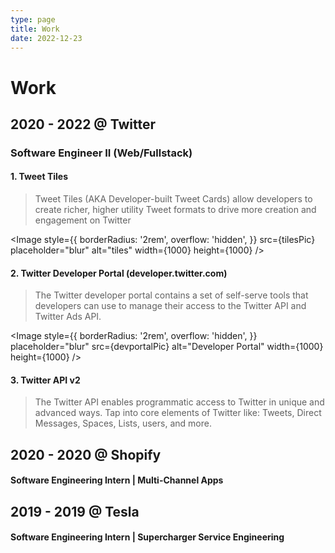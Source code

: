 ```yaml
---
type: page
title: Work
date: 2022-12-23
---
```



# Work

## 2020 - 2022 @ **Twitter**

### Software Engineer II (Web/Fullstack)

#### 1. Tweet Tiles

> Tweet Tiles (AKA Developer-built Tweet Cards) allow developers to create richer, higher utility Tweet formats to drive more creation and engagement on Twitter

<Image
  style={{
    borderRadius: '2rem',
    overflow: 'hidden',
  }}
  src={tilesPic}
  placeholder="blur"
  alt="tiles"
  width={1000}
  height={1000}
/>

#### 2. Twitter Developer Portal (developer.twitter.com)

> The Twitter developer portal contains a set of self-serve tools that developers can use to manage their access to the Twitter API and Twitter Ads API.

<Image
  style={{
    borderRadius: '2rem',
    overflow: 'hidden',
  }}
  placeholder="blur"
  src={devportalPic}
  alt="Developer Portal"
  width={1000}
  height={1000}
/>

#### 3. Twitter API v2

> The Twitter API enables programmatic access to Twitter in unique and advanced ways. Tap into core elements of Twitter like: Tweets, Direct Messages, Spaces, Lists, users, and more.

## 2020 - 2020 @ Shopify

#### Software Engineering Intern | Multi-Channel Apps

## 2019 - 2019 @ Tesla

#### Software Engineering Intern | Supercharger Service Engineering
